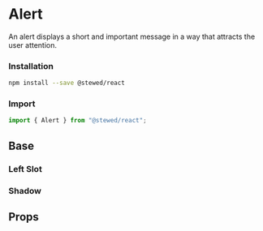 
# Alert

An alert displays a short and important message in a way that attracts the user attention.

### Installation

```bash
npm install --save @stewed/react
```

### Import

```js
import { Alert } from "@stewed/react";
```

<Meta of={AlertStories} />

## Base

<Canvas of={AlertStories.Base} />

### Left Slot

<Canvas of={AlertStories.LeftSlot} />

### Shadow

<Canvas of={AlertStories.Shadow} />

## Props

<ArgTypes of={AlertStories} />
